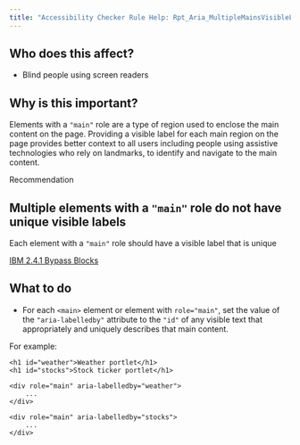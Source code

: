 ```yaml
---
title: "Accessibility Checker Rule Help: Rpt_Aria_MultipleMainsVisibleLabel_Implicit"
---
```


<div className="toolHelp">
<Row>
<Column colLg={5} colMd={3} colSm={4} className="toolLeft">

## Who does this affect?

* Blind people using screen readers

## Why is this important?

Elements with a `"main"` role are a type of region used to enclose the main content on the page. Providing a visible label for each main region on the page provides better context to all users including people using assistive technologies who rely on landmarks, to identify and navigate to the main content.

</Column>
<Column colLg={11} colMd={5} colSm={4} className="toolMain">

<div className="level-violation">
Recommendation
</div>

## Multiple elements with a `"main"` role do not have unique visible labels
Each element with a `"main"` role should have a visible label that is unique

[IBM 2.4.1 Bypass Blocks](http://www.ibm.com/able/guidelines/ci162/bypass_blocks.html)

<div id="elementLocation">
</div>

## What to do

 * For each `<main>` element or element with `role="main"`, set the value of the `"aria-labelledby"` attribute to the `"id"` of any visible text that appropriately and uniquely describes that main content.

For example:
```
<h1 id="weather">Weather portlet</h1>
<h1 id="stocks">Stock ticker portlet</h1>

<div role="main" aria-labelledby="weather">
    ...
</div>

<div role="main" aria-labelledby="stocks">
    ...
</div>
```


</Column>
</Row>
</div>
